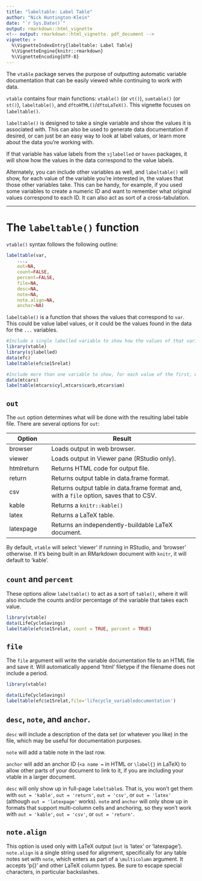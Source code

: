 ---
title: "labeltable: Label Table"
author: "Nick Huntington-Klein"
date: "`r Sys.Date()`"
output: rmarkdown::html_vignette
<!-- output: rmarkdown::html_vignette. pdf_document -->
vignette: >
  %\VignetteIndexEntry{labeltable: Label Table}
  %\VignetteEngine{knitr::rmarkdown}
  %\VignetteEncoding{UTF-8}
---

The `vtable` package serves the purpose of outputting automatic variable documentation that can be easily viewed while continuing to work with data.

`vtable` contains four main functions: `vtable()` (or `vt()`), `sumtable()` (or `st()`),  `labeltable()`, and `dftoHTML()`/`dftoLaTeX()`. This vignette focuses on `labeltable()`. 

`labeltable()` is designed to take a single variable and show the values it is associated with. This can also be used to generate data documentation if desired, or can just be an easy way to look at label values, or learn more about the data you're working with.

If that variable has value labels from the `sjlabelled` or `haven` packages, it will show how the values in the data correspond to the value labels.

Alternately, you can include other variables as well, and `labeltable()` will show, for each value of the variable you're interested in, the values that those other variables take. This can be handy, for example, if you used some variables to create a numeric ID and want to remember what original values correspond to each ID. It can also act as sort of a cross-tabulation.

-----


# The `labeltable()` function

`vtable()` syntax follows the following outline:

```{r, eval=FALSE}
labeltable(var,
    ...,
    out=NA,
    count=FALSE,
    percent=FALSE,
    file=NA, 
    desc=NA,
    note=NA,
    note.align=NA,
    anchor=NA)
```

`labeltable()` is a function that shows the values that correspond to `var`. This could be value label values, or it could be the values found in the data for the `...` variables.

```{r}
#Include a single labelled variable to show how the values of that variable correspond to its value labels.
library(vtable)
library(sjlabelled)
data(efc)
labeltable(efc$e15relat)
```

```{r}
#Include more than one variable to show, for each value of the first, what values of the others are present in the data.
data(mtcars)
labeltable(mtcars$cyl,mtcars$carb,mtcars$am)
```

## `out`

The `out` option determines what will be done with the resulting label table file. There are several options for `out`:

| Option     | Result |
|------------| -----------------------------------------|
| browser    | Loads output in web browser. |
| viewer     | Loads output in Viewer pane (RStudio only). |
| htmlreturn | Returns HTML code for output file. |
| return     | Returns output table in data.frame format. |
| csv        | Returns output table in data.frame format and, with a `file` option, saves that to CSV. |
| kable      | Returns a `knitr::kable()` |
| latex      | Returns a LaTeX table. |
| latexpage  | Returns an independently-buildable LaTeX document. |

By default, `vtable` will select 'viewer' if running in RStudio, and 'browser' otherwise. If it's being built in an RMarkdown document with `knitr`, it will default to 'kable'.

## `count` and `percent`

These options allow `labeltable()` to act as a sort of `table()`, where it will also include the counts and/or percentage of the variable that takes each value.

```{r}
library(vtable)
data(LifeCycleSavings)
labeltable(efc$e15relat, count = TRUE, percent = TRUE)
```

## `file`

The `file` argument will write the variable documentation file to an HTML file and save it. Will automatically append 'html' filetype if the filename does not include a period.

```{r, eval=FALSE}
library(vtable)

data(LifeCycleSavings)
labeltable(efc$e15relat,file='lifecycle_variabledocumentation')
```

## `desc`, `note`, and `anchor`.

`desc` will include a description of the data set (or whatever you like) in the file, which may be useful for documentation purposes.

`note` will add a table note in the last row.

`anchor` will add an anchor ID (`<a name = ` in HTML or `\label{}` in LaTeX) to allow other parts of your document to link to it, if you are including your vtable in a larger document.

`desc` will only show up in full-page `labeltable`s. That is, you won't get them with `out = 'kable'`, `out = 'return'`, `out = 'csv'`, or `out = 'latex'` (although `out = 'latexpage'` works). `note` and `anchor` will only show up in formats that support multi-column cells and anchoring, so they won't work with  `out = 'kable'`, `out = 'csv'`, or `out = 'return'`.

## `note.align`

This option is used only with LaTeX output (`out` is 'latex' or 'latexpage'). `note.align` is a single string used for alignment,  specifically for any table notes set with `note`, which enters as part of a `\multicolumn` argument. It accepts 'p{}' and other LaTeX column types. Be sure to escape special characters, in particular backslashes.


